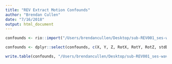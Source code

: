 ```yaml
---
title: "REV Extract Motion Confounds"
author: "Brendan Cullen"
date: "7/16/2018"
output: html_document
---
```


```r
confounds <- rio::import("/Users/brendancullen/Desktop/sub-REV001_ses-wave1_task-sst_acq-1_run-01_bold_confounds.tsv")

confounds <- dplyr::select(confounds, c(X, Y, Z, RotX, RotY, RotZ, stdDVARS, FramewiseDisplacement))

write.table(confounds, "/Users/brendancullen/Desktop/sub-REV001_ses-wave1_task-sst_acq-1_run-01_bold_confounds.txt",sep="\t", row.names=FALSE, col.names = FALSE)
```

